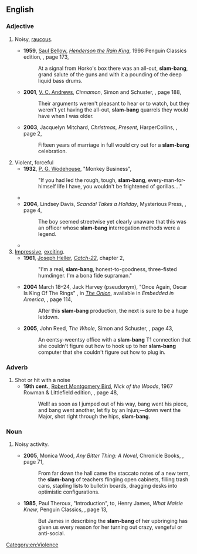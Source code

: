 {{also|slambang}}
==English==

===Adjective===
{{en-adj|head=[[slam]]-[[bang]]|-}}

# {{lb|en|onomatopoeia}} Noisy, [[raucous]].
#* '''1959''', [[w:Saul Bellow|Saul Bellow]], [[w:Henderson the Rain King|''Henderson the Rain King'']], 1996 Penguin Classics edition, {{ISBN|0140189424}}, page 173,
#*: At a signal from Horko's box there was an all-out, '''slam-bang''', grand salute of the guns and with it a pounding of the deep liquid bass drums.
#* '''2001''', [[w:V. C. Andrews|V. C. Andrews]], ''Cinnamon'', Simon and Schuster, {{ISBN|074342171X}}, page 188,
#*: Their arguments weren't pleasant to hear or to watch, but they weren't yet having the all-out, '''slam-bang''' quarrels they would have when I was older.
#* '''2003''', Jacquelyn Mitchard, ''Christmas, Present'', HarperCollins, {{ISBN|0060565578}}, page 2,
#*: Fifteen years of marriage in full would cry out for a '''slam-bang''' celebration.
# Violent, forceful
#* '''1932''', [[w:P. G. Wodehouse|P. G. Wodehouse]], "Monkey Business",
#*: "If you had led the rough, tough, '''slam-bang''', every-man-for-himself life I have, you wouldn't be frightened of gorillas...."
#* {{quote-book|en|year=2000|author=Linda Parent Lesher|title=The Best Novels of the Nineties: A Reader's Guide|publisher=McFarland & Company,|isbn=0786407425|page=99
|passage=''Temporary Agency'' begins with a tale of demonic possession and adolescent crushes and ends with a '''slam-bang''', all-out global confrontation between the forces of good and evil.}}
#* '''2004''', Lindsey Davis, ''Scandal Takes a Holiday'', Mysterious Press, {{ISBN|0892968125}}, page 4,
#*: The boy seemed streetwise yet clearly unaware that this was an officer whose '''slam-bang''' interrogation methods were a legend.
#* {{quote-book|en|year=2007|author=John Dunning|title=The Bookwoman's Last Fling: A Cliff Janeway Novel|publisher=Simon and Schuster,|isbn=1416523391|page=2
|passage=The waiter took my order, a '''slam-bang''' something with eggs and pancakes: enough cholesterol to power the whole state of Idaho.}}
# [[impressive|Impressive]], [[exciting]].
#* '''1961''', [[w:Joseph Heller|Joseph Heller]], [[w:Catch-22|''Catch-22'']], chapter 2,
#*: "I'm a real, '''slam-bang''', honest-to-goodness, three-fisted humdinger. I'm a bona fide supraman."<!--sic 'supraman'-->
#* '''2004''' March 18–24, Jack Harvey (pseudonym), "Once Again, Oscar Is King Of The Rings"<!--sic all words have initial caps-->, in ''[[w:The Onion|The Onion]]'', available in ''Embedded in America'', {{ISBN|1400054567}}, page 114,
#*: After this '''slam-bang''' production, the next is sure to be a huge letdown.
#* '''2005''', John Reed, ''The Whole'', Simon and Schuster, {{ISBN|1416513108}}, page 43,
#*: An eentsy-weentsy office with a '''slam-bang''' T1 connection that she couldn't figure out how to hook up to her '''slam-bang''' computer that she couldn't figure out how to plug in.

===Adverb===
{{en-adv|head=[[slam]]-[[bang]]|-}}

# Shot or hit with a noise
#* '''19th cent.''',<!--can't find exact date, but it should be findable--> [[w:Robert Montgomery Bird|Robert Montgomery Bird]], ''Nick of the Woods'', 1967 Rowman & Littlefield edition, {{ISBN|0808402358}}, page 48,
#*: Well! as soon as I jumped out of his way, bang went his piece, and bang went another, let fly by an Injun;—down went the Major, shot right through the hips, '''slam-bang'''.

===Noun===
{{en-noun}}

# {{lb|en|onomatopoeia}} Noisy activity.
#* '''2005''', Monica Wood, ''Any Bitter Thing: A Novel'', Chronicle Books, {{ISBN|0811846040}}, page 71,
#*: From far down the hall came the staccato notes of a new term, the '''slam-bang''' of teachers flinging open cabinets, filling trash cans, stapling lists to bulletin boards, dragging desks into optimistic configurations.
#* '''1985''', Paul Theroux, "Introduction", to, Henry James, ''What Maisie Knew'', Penguin Classics, {{ISBN|0140432485}}, page 13,
#*: But James in describing the '''slam-bang''' of her upbringing has given us every reason for her turning out crazy, vengeful or anti-social.

[[Category:en:Violence]]